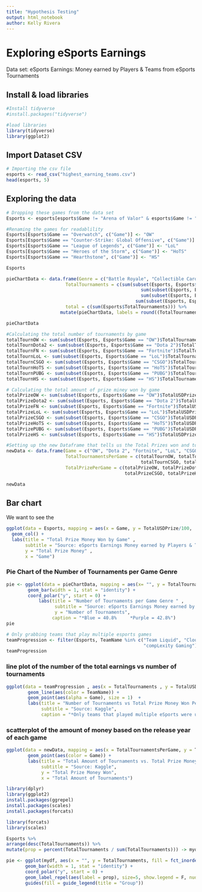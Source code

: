 ---
title: "Hypothesis Testing"
output: html_notebook
author: Kelly Rivera
---

# Exploring eSports Earnings

Data set: eSports Earnings: Money earned by Players & Teams from eSports Tournaments

## Install & load libraries
```{r}
#Install tidyverse
#install.packages("tidyverse")

#load libraries
library(tidyverse)
library(ggplot2)
```


## Import Dataset CSV
```{r}
# Importing the csv file
esports <- read_csv("highest_earning_teams.csv")
head(esports, 5)
```

## Exploring the data
```{r}
# Dropping these games from the data set 
Esports <- esports[esports$Game != "Arena of Valor" & esports$Game != "Starcraft II", ] 

#Renaming the games for readablility
Esports[Esports$Game == "Overwatch", c("Game")] <- "OW"
Esports[Esports$Game == "Counter-Strike: Global Offensive", c("Game")] <- "CSGO"
Esports[Esports$Game == "League of Legends", c("Game")] <- "LoL"
Esports[Esports$Game == "Heroes of the Storm", c("Game")] <- "HoTS" 
Esports[Esports$Game == "Hearthstone", c("Game")] <- "HS" 

Esports
```
```{r}
pieChartData <- data.frame(Genre = c("Battle Royale", "Collectible Card Game", "First-Person Shooter", "Multiplayer Online Battle Arena"),
                      TotalTournaments = c(sum(subset(Esports, Esports$Genre == "Battle Royale")$TotalTournaments), 
                                                  sum(subset(Esports, Esports$Genre == "Collectible Card Game")$TotalTournaments), 
                                                  sum(subset(Esports, Esports$Genre == "First-Person Shooter")$TotalTournaments),
                                                sum(subset(Esports, Esports$Genre == "Multiplayer Online Battle Arena")$TotalTournaments)),
                      total = c(sum(Esports$TotalTournaments))) %>%
                    mutate(pieChartData, labels = round((TotalTournaments/total) * 100, 1))

pieChartData

```


```{r}
#Calculating the total number of tournaments by game
totalTournOW <- sum(subset(Esports, Esports$Game == "OW")$TotalTournaments)
totalTournDota2 <- sum(subset(Esports, Esports$Game == "Dota 2")$TotalTournaments)
totalTournFN <- sum(subset(Esports, Esports$Game == "Fortnite")$TotalTournaments)
totalTournLoL <- sum(subset(Esports, Esports$Game == "LoL")$TotalTournaments)
totalTournCSGO <- sum(subset(Esports, Esports$Game == "CSGO")$TotalTournaments)
totalTournHoTS <- sum(subset(Esports, Esports$Game == "HoTS")$TotalTournaments)
totalTournPUBG <- sum(subset(Esports, Esports$Game == "PUBG")$TotalTournaments)
totalTournHS <- sum(subset(Esports, Esports$Game == "HS")$TotalTournaments)

# Calculating the total amount of prize miney won by game
totalPrizeOW <- sum(subset(Esports, Esports$Game == "OW")$TotalUSDPrize)
totalPrizeDota2 <- sum(subset(Esports, Esports$Game == "Dota 2")$TotalUSDPrize)
totalPrizeFN <- sum(subset(Esports, Esports$Game == "Fortnite")$TotalUSDPrize)
totalPrizeLoL <- sum(subset(Esports, Esports$Game == "LoL")$TotalUSDPrize)
totalPrizeCSGO <- sum(subset(Esports, Esports$Game == "CSGO")$TotalUSDPrize)
totalPrizeHoTS <- sum(subset(Esports, Esports$Game == "HoTS")$TotalUSDPrize)
totalPrizePUBG <- sum(subset(Esports, Esports$Game == "PUBG")$TotalUSDPrize)
totalPrizeHS <- sum(subset(Esports, Esports$Game == "HS")$TotalUSDPrize)

```


```{r}
#Setting up the new Dataframe that tells us the Total Prizes won and total tournaments by game
newData <- data.frame(Game = c("OW", "Dota 2", "Fortnite", "LoL", "CSGO", "HoTS", "PUBG", "HS"),
                      TotalTournamentsPerGame = c(totalTournOW, totalTournDota2, totalTournFN, totalTournLoL,
                                                  totalTournCSGO, totalTournHoTS, totalTournPUBG, totalTournHS), 
                      TotalPrizePerGame = c(totalPrizeOW, totalPrizeDota2, totalPrizeFN, totalPrizeLoL,
                                            totalPrizeCSGO, totalPrizeHoTS, totalPrizePUBG, totalPrizeHS))

newData
```


## Bar chart 
We want to see the 
```{r}
ggplot(data = Esports, mapping = aes(x = Game, y = TotalUSDPrize/100,  fill = Genre)) + 
  geom_col() +
  labs(title = "Total Prize Money Won by Game" ,
       subtitle = "Source: eSports Earnings Money earned by Players & Teams from eSports Tournaments" ,
       y = "Total Prize Money" ,
       x = "Game")
```


### Pie Chart of the Number of Tournaments per Game Genre 
```{r}
pie <- ggplot(data = pieChartData, mapping = aes(x= "", y = TotalTournaments, fill=Genre)) +
        geom_bar(width = 1, stat = "identity") +
        coord_polar("y", start = 0) +
            labs(title = "Number of Tournaments per Game Genre " ,
                  subtitle = "Source: eSports Earnings Money earned by Players & Teams from eSports Tournaments",
                  y = "Number of Tournaments",
                 caption = "*Blue = 40.8%     *Purple = 42.8%")
pie
```


```{r}
# Only grabbing teams that play multiple esports games
teamProgression <- filter(Esports, TeamName %in% c("Team Liquid", "Cloud9", "MVP", "Fnatic", 
                                                   "compLexity Gaming"))
teamProgression
```




### line plot of the number of the total earnings vs number of tournaments
```{r}
ggplot(data = teamProgression , aes(x = TotalTournaments , y = TotalUSDPrize/100)) +
        geom_line(aes(color = TeamName)) +
        geom_point(aes(alpha = Game), size = 1)  +
        labs(title = "Number of Tournaments vs Total Prize Money Won Per Game" ,
             subtitle = "Source: Kaggle",
             caption = "*Only teams that played multiple eSports were used in this analysis" )

```




### scatterplot of the amount of money based on the release year of each game

```{r}
ggplot(data = newData, mapping = aes(x = TotalTournamentsPerGame, y = TotalPrizePerGame/100)) +
        geom_point(aes(color = Game)) +
        labs(title = "Total Amount of Tournaments vs. Total Prize Money Won" ,
             subtitle = "Source: Kaggle",
             y = "Total Prize Money Won",
             x = "Total Amount of Tournaments")
```

```{r}
library(dplyr)
library(ggplot2)
install.packages(ggrepel)
install.packages(scales)
install.packages(forcats)

library(forcats)
library(scales)
```


```{r}
Esports %>%
arrange(desc(TotalTournaments)) %>%
mutate(prop = percent(TotalTournaments / sum(TotalTournaments))) -> mydf 

pie <- ggplot(mydf, aes(x = "", y = TotalTournaments, fill = fct_inorder(Genre))) +
       geom_bar(width = 1, stat = "identity") +
       coord_polar("y", start = 0) +
       geom_label_repel(aes(label = prop), size=5, show.legend = F, nudge_x = 1) +
       guides(fill = guide_legend(title = "Group"))
```







